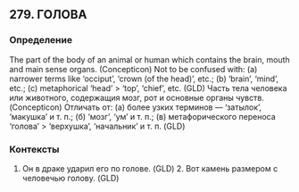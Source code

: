 ## 279. ГОЛОВА
### Определение
The part of the body of an animal or human which contains the brain, mouth and main sense organs. (Concepticon) Not to be confused with: (a) narrower terms like ‘occiput’, ‘crown (of the head)’, etc.; (b) ‘brain’, ‘mind’, etc.; (c) metaphorical ‘head’ > ‘top’, ‘chief’, etc.  (GLD) Часть тела человека или животного, содержащия мозг, рот и основные органы чувств. (Concepticon) Отличать от: (а) более узких терминов — ‘затылок’, ‘макушка’ и т. п.; (б) ‘мозг’, ‘ум’ и т. п.; (в) метафорического переноса ‘голова’ > ‘верхушка’, ‘начальник’ и т. п. (GLD)

### Контексты
1. Он в драке ударил его по голове. (GLD) 2. Вот камень размером с человечью голову. (GLD)

